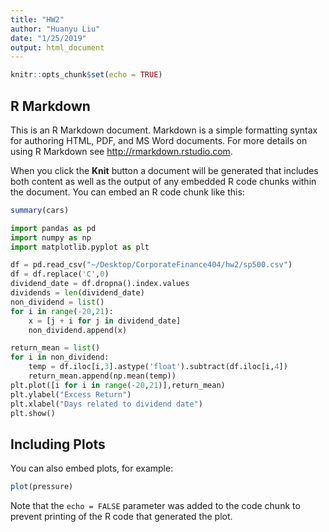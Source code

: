 ```yaml
---
title: "HW2"
author: "Huanyu Liu"
date: "1/25/2019"
output: html_document
---
```


```r
knitr::opts_chunk$set(echo = TRUE)
```

## R Markdown

This is an R Markdown document. Markdown is a simple formatting syntax for authoring HTML, PDF, and MS Word documents. For more details on using R Markdown see <http://rmarkdown.rstudio.com>.

When you click the **Knit** button a document will be generated that includes both content as well as the output of any embedded R code chunks within the document. You can embed an R code chunk like this:

```r
summary(cars)
```

```python
import pandas as pd
import numpy as np
import matplotlib.pyplot as plt

df = pd.read_csv("~/Desktop/CorporateFinance404/hw2/sp500.csv")
df = df.replace('C',0)
dividend_date = df.dropna().index.values
dividends = len(dividend_date)
non_dividend = list()
for i in range(-20,21):
    x = [j + i for j in dividend_date]
    non_dividend.append(x)

return_mean = list()
for i in non_dividend:
    temp = df.iloc[i,3].astype('float').subtract(df.iloc[i,4])
    return_mean.append(np.mean(temp))
plt.plot([i for i in range(-20,21)],return_mean)
plt.ylabel("Excess Return")
plt.xlabel("Days related to dividend date")
plt.show()

```

## Including Plots

You can also embed plots, for example:

```r
plot(pressure)
```

Note that the `echo = FALSE` parameter was added to the code chunk to prevent printing of the R code that generated the plot.
